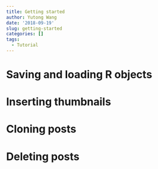 ```yaml
---
title: Getting started
author: Yutong Wang
date: '2018-09-19'
slug: getting-started
categories: []
tags:
  - Tutorial
---
```


# Saving and loading R objects

# Inserting thumbnails

# Cloning posts

# Deleting posts